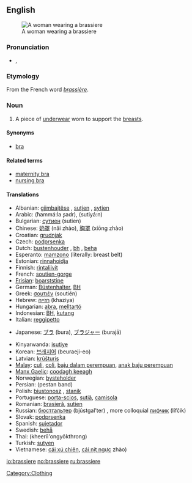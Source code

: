 {{wikipedia}}
==English==
[[Image:Buestenhalter-2.jpg|thumb|A woman wearing a brassiere]]

===Pronunciation===
*{{IPA|/brə'ziɻ/}}, {{SAMPA|/'/}}

===Etymology===
From the French word ''[[brassière]]''.

===Noun===
{{en-noun}}

# A piece of [[underwear]] worn to support the [[breasts]].

====Synonyms====
*[[bra]]

====Related terms====

*[[maternity bra]]
*[[nursing bra]]

====Translations====
{{top}}
*Albanian: [[gjimbajtëse]] {{f}}, [[sutjen]] {{f}}, [[sytjen]] {{f}}
*Arabic: {{ARchar|[[حمالة صدر]]}} (ħammá:la ʂadr), {{ARchar|[[سوتيان]]}} (sutiyá:n) {{m}}
*Bulgarian: [[сутиен]] (sutien) {{m}}
*Chinese: [[奶罩]] (nǎi zhào), [[胸罩]] (xiōng zhào)
*Croatian: [[grudnjak]]
*Czech: [[podprsenka]]
*Dutch: [[bustenhouder]] {{m}}, [[bh]] {{m}}, [[beha]] {{m}}
*Esperanto: [[mamzono]] (literally: breast belt)
*Estonian: [[rinnahoidja]]
*Finnish: [[rintaliivit]] {{p}}
*French: [[soutien-gorge]] {{m}}
*[[Frisian]]: [[boarststipe]]
*German: [[Büstenhalter]], [[BH]] {{m}}
*Greek: [[σουτιέν]] (soutién)
*Hebrew: [[חזייה]] (khaziya) {{f}}
*Hungarian: [[abra]], [[melltartó]]
*Indonesian: [[BH]], [[kutang]]
*Italian: [[reggipetto]]
{{mid}}
*Japanese: [[ブラ]] (bura), [[ブラジャー]] (burajā)
<!-- *[[Khmer]]: {{KMchar|[[ឤវទនាប់]]}} (aow dtroh-noep) -- This can't be right. The third character is in the Private Use Area. -->
*Kinyarwanda: [[isutiye]]
*Korean: [[브래지어]] (beuraeji-eo)
*Latvian: [[krūšturis]]
*[[Malay]]: [[culi]], [[coli]], [[baju dalam perempuan]], [[anak baju perempuan]]
*[[Manx Gaelic]]: [[coodagh keeagh]]
*Norwegian: [[bysteholder]]
*Persian: {{FAchar|[[پستان بند]]}} (pestan band)
*Polish: [[biustonosz]] {{m}}, [[stanik]] {{m}}
*Portuguese: [[porta-scios]], [[sutiã]], [[camisola]]
*Romanian: [[brasieră]], [[sutien]]
*Russian: [[бюстгальтер]] (bjústgal’ter) {{m}}, more colloquial [[лифчик]] (lífčik) {{m}}
*Slovak: [[podprsenka]] {{f}}
*Spanish: [[sujetador]] {{m}}
*Swedish: [[behå]]
*Thai: {{THchar|[[เครื่องยกทรง]]}} (kheerìì'ongyôkthrong)
*Turkish: [[sutyen]]
*Vietnamese: [[cái xú chiên]], [[cái nịt ngực]] zhào)
{{bottom}}

[[Category:Clothing]]

[[io:brassiere]]
[[no:brassiere]]
[[ru:brassiere]]